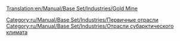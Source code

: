 [[Translation:en/Manual/Base Set/Industries/Gold Mine]]

{{ru/Manual/Base Set/Industries/Промышленность|Изображение=en/Manual/Base Set/Industries/Goldmine.png
|имя=Золотая шахта
|Климат=[[ru/Manual/Климат]]
|Принимает=Нет
|Производит=[[ru/Manual/Base Set/Cargos/Золото|Золото]]
|Примечания=нет в других [[ru/Manual/Климат|климатах]]
}}

{{ru/Manual/Base Set/Industries/Navbox Промышленность}}

[[Category:ru/Manual/Base Set/Industries/Первичные отрасли]]
[[Category:ru/Manual/Base Set/Industries/Отрасли субарктического климата]]